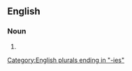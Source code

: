 ==English==

===Noun===
{{head|en|noun plural form}}

# {{plural of|abnormity|lang=en}}

[[Category:English plurals ending in "-ies"]]